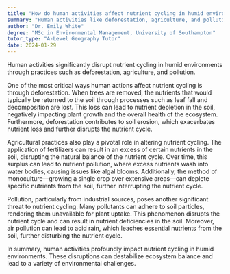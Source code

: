 ```yaml
---
title: "How do human activities affect nutrient cycling in humid environments?"
summary: "Human activities like deforestation, agriculture, and pollution disrupt nutrient cycling in humid environments, negatively impacting ecosystem health and sustainability."
author: "Dr. Emily White"
degree: "MSc in Environmental Management, University of Southampton"
tutor_type: "A-Level Geography Tutor"
date: 2024-01-29
---
```


Human activities significantly disrupt nutrient cycling in humid environments through practices such as deforestation, agriculture, and pollution.

One of the most critical ways human actions affect nutrient cycling is through deforestation. When trees are removed, the nutrients that would typically be returned to the soil through processes such as leaf fall and decomposition are lost. This loss can lead to nutrient depletion in the soil, negatively impacting plant growth and the overall health of the ecosystem. Furthermore, deforestation contributes to soil erosion, which exacerbates nutrient loss and further disrupts the nutrient cycle.

Agricultural practices also play a pivotal role in altering nutrient cycling. The application of fertilizers can result in an excess of certain nutrients in the soil, disrupting the natural balance of the nutrient cycle. Over time, this surplus can lead to nutrient pollution, where excess nutrients wash into water bodies, causing issues like algal blooms. Additionally, the method of monoculture—growing a single crop over extensive areas—can deplete specific nutrients from the soil, further interrupting the nutrient cycle.

Pollution, particularly from industrial sources, poses another significant threat to nutrient cycling. Many pollutants can adhere to soil particles, rendering them unavailable for plant uptake. This phenomenon disrupts the nutrient cycle and can result in nutrient deficiencies in the soil. Moreover, air pollution can lead to acid rain, which leaches essential nutrients from the soil, further disturbing the nutrient cycle.

In summary, human activities profoundly impact nutrient cycling in humid environments. These disruptions can destabilize ecosystem balance and lead to a variety of environmental challenges.
    